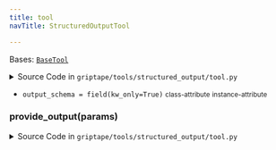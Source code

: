 ```yaml
---
title: tool
navTitle: StructuredOutputTool

---
```


<span id="griptape.tools.structured_output.tool.StructuredOutputTool"></span>

Bases:
 [`BaseTool`](..#griptape.tools.BaseTool "BaseTool (griptape.tools.BaseTool)")

<details><summary>Source Code in <code>griptape&#47;tools&#47;structured_output&#47;tool.py</code></summary>

```python
@define
class StructuredOutputTool(BaseTool):
    output_schema: Union[Schema, type[BaseModel]] = field(kw_only=True)

    @activity(
        config={
            "description": "Used to provide the final response which ends this conversation.",
            "schema": lambda _self: _self.output_schema,
        }
    )
    def provide_output(self, params: dict) -> BaseArtifact:
        return JsonArtifact(params["values"])
```

</details>

-   `output_schema = field(kw_only=True)` <small>class-attribute</small> <small>instance-attribute</small>  <span id="griptape.tools.structured_output.tool.StructuredOutputTool.output_schema"></span> 

<span id="griptape.tools.structured_output.tool.StructuredOutputTool.provide_output"></span>

### provide_output(params)

<details><summary>Source Code in <code>griptape&#47;tools&#47;structured_output&#47;tool.py</code></summary>

```python
@activity(
    config={
        "description": "Used to provide the final response which ends this conversation.",
        "schema": lambda _self: _self.output_schema,
    }
)
def provide_output(self, params: dict) -> BaseArtifact:
    return JsonArtifact(params["values"])
```

</details>
